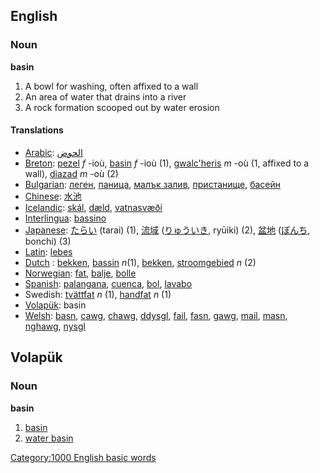 ==English==

===Noun===
'''basin'''

# A bowl for washing, often affixed to a wall
# An area of water that drains into a river
# A rock formation scooped out by water erosion

====Translations====
*[[Arabic]]: [[الحوض]]
*[[Breton]]: [[pezel]] ''f'' -ioù, [[basin]] ''f'' -ioù (1), [[gwalc'heris]] ''m'' -où (1, affixed to a wall), [[diazad]] ''m'' -où (2)
*[[Bulgarian]]: [[леген]], [[паница]], [[малък залив]], [[пристанище]], [[басейн]]
*[[Chinese]]: [[水池 ]]
*[[Icelandic]]: [[skál]], [[dæld]], [[vatnasvæði]]
*[[Interlingua]]: [[bassino]]
*[[Japanese]]: [[たらい]] (tarai) (1), [[流域]] ([[りゅういき]], ryūiki) (2), [[盆地]] ([[ぼんち]], bonchi) (3)
*[[Latin]]: [[lebes]]
*[[Dutch]] : [[bekken]], [[bassin]] ''n''(1), [[bekken]], [[stroomgebied]] ''n'' (2)
*[[Norwegian]]: [[fat]], [[balje]], [[bolle]]
*[[Spanish]]: [[palangana]], [[cuenca]], [[bol]], [[lavabo]]
*Swedish: [[tvättfat]] ''n'' (1), [[handfat]] ''n'' (1)
*[[Volapük]]: basin
*[[Welsh]]: [[basn]], [[cawg]], [[chawg]], [[ddysgl]], [[fail]], [[fasn]], [[gawg]], [[mail]], [[masn]], [[nghawg]], [[nysgl]]

==Volapük==

===Noun=== 
'''basin'''

# [[basin]]
# [[water basin]]
[[Category:1000 English basic words]]